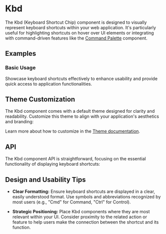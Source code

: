 
<Meta of={KbdStories} />

# Kbd
The Kbd (Keyboard Shortcut Chip) component is designed to visually represent keyboard shortcuts within your web application.
It's particularly useful for highlighting shortcuts on hover over UI elements or integrating with command-driven features like the [Command Palette](/docs/components/elements/command-palette) component.
## Examples
### Basic Usage
Showcase keyboard shortcuts effectively to enhance usability and provide quick access to application functionalities.
<ToggleCanvas sourceState="shown" of={KbdStories.Basic}/>

## Theme Customization
The Kbd component comes with a default theme designed for clarity and readability. Customize this theme to align with your application's aesthetics and branding:

<ThemeRender theme={kbdTheme} />

Learn more about how to customize in the [Theme documentation](/docs/theme/getting-started).

## API
The Kbd component API is straightforward, focusing on the essential functionality of displaying keyboard shortcuts:
<PropsTable name="Kbd" />

## Design and Usability Tips

- **Clear Formatting:** Ensure keyboard shortcuts are displayed in a clear, easily understood format.
Use symbols and abbreviations recognized by most users (e.g., "Cmd" for Command, "Ctrl" for Control).

- **Strategic Positioning:** Place Kbd components where they are most relevant within your UI.
Consider proximity to the related action or feature to help users make the connection between the shortcut and its function.
